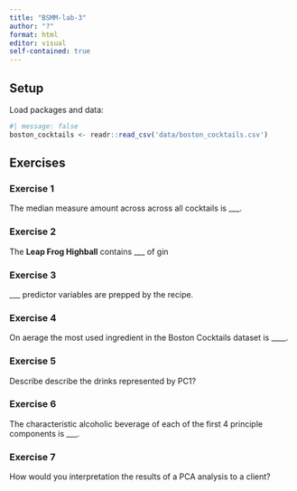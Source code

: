 ```yaml
---
title: "BSMM-lab-3"
author: "?"
format: html
editor: visual
self-contained: true
---
```


## Setup

Load packages and data:

```r
#| message: false
boston_cocktails <- readr::read_csv('data/boston_cocktails.csv')
```

## Exercises

### Exercise 1

The median measure amount across across all cocktails is \_\_\_.

### Exercise 2

The **Leap Frog Highball** contains \_\_\_ of gin

### Exercise 3

\_\_\_ predictor variables are prepped by the recipe.

### Exercise 4

On aerage the most used ingredient in the Boston Cocktails dataset is \_\_\_\_.

### Exercise 5

Describe describe the drinks represented by PC1?

### Exercise 6

The characteristic alcoholic beverage of each of the first 4 principle components is \_\_\_.

### Exercise 7

How would you interpretation the results of a PCA analysis to a client?
